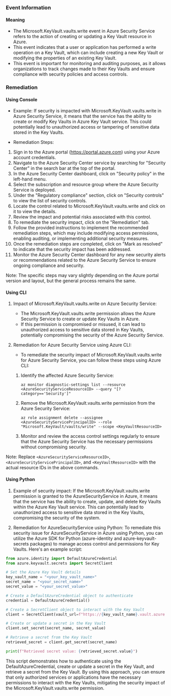 
### Event Information

#### Meaning

- The Microsoft.KeyVault.vaults.write event in Azure Security Service refers to the action of creating or updating a Key Vault resource in Azure.
- This event indicates that a user or application has performed a write operation on a Key Vault, which can include creating a new Key Vault or modifying the properties of an existing Key Vault.
- This event is important for monitoring and auditing purposes, as it allows organizations to track changes made to their Key Vaults and ensure compliance with security policies and access controls.

### Remediation

#### Using Console

- Example: If security is impacted with Microsoft.KeyVault.vaults.write in Azure Security Service, it means that the service has the ability to create or modify Key Vaults in Azure Key Vault service. This could potentially lead to unauthorized access or tampering of sensitive data stored in the Key Vaults.

- Remediation Steps:
1. Sign in to the Azure portal (https://portal.azure.com) using your Azure account credentials.
2. Navigate to the Azure Security Center service by searching for "Security Center" in the search bar at the top of the portal.
3. In the Azure Security Center dashboard, click on "Security policy" in the left-hand menu.
4. Select the subscription and resource group where the Azure Security Service is deployed.
5. Under the "Regulatory compliance" section, click on "Security controls" to view the list of security controls.
6. Locate the control related to Microsoft.KeyVault.vaults.write and click on it to view the details.
7. Review the impact and potential risks associated with this control.
8. To remediate the security impact, click on the "Remediation" tab.
9. Follow the provided instructions to implement the recommended remediation steps, which may include modifying access permissions, enabling auditing, or implementing additional security measures.
10. Once the remediation steps are completed, click on "Mark as resolved" to indicate that the security impact has been addressed.
11. Monitor the Azure Security Center dashboard for any new security alerts or recommendations related to the Azure Security Service to ensure ongoing compliance and security.

Note: The specific steps may vary slightly depending on the Azure portal version and layout, but the general process remains the same.

#### Using CLI

1. Impact of Microsoft.KeyVault.vaults.write on Azure Security Service:
   - The Microsoft.KeyVault.vaults.write permission allows the Azure Security Service to create or update Key Vaults in Azure.
   - If this permission is compromised or misused, it can lead to unauthorized access to sensitive data stored in Key Vaults, potentially compromising the security of the Azure Security Service.

2. Remediation for Azure Security Service using Azure CLI:
   - To remediate the security impact of Microsoft.KeyVault.vaults.write for Azure Security Service, you can follow these steps using Azure CLI:

   1. Identify the affected Azure Security Service:
      ```
      az monitor diagnostic-settings list --resource <AzureSecurityServiceResourceID> --query "[?category=='Security']"
      ```

   2. Remove the Microsoft.KeyVault.vaults.write permission from the Azure Security Service:
      ```
      az role assignment delete --assignee <AzureSecurityServicePrincipalID> --role "Microsoft.KeyVault/vaults/write" --scope <KeyVaultResourceID>
      ```

   3. Monitor and review the access control settings regularly to ensure that the Azure Security Service has the necessary permissions without compromising security.

Note: Replace `<AzureSecurityServiceResourceID>`, `<AzureSecurityServicePrincipalID>`, and `<KeyVaultResourceID>` with the actual resource IDs in the above commands.

#### Using Python

1. Example of security impact: If the Microsoft.KeyVault.vaults.write permission is granted to the AzureSecurityService in Azure, it means that the service has the ability to create, update, and delete Key Vaults within the Azure Key Vault service. This can potentially lead to unauthorized access to sensitive data stored in the Key Vaults, compromising the security of the system.

2. Remediation for AzureSecurityService using Python:
To remediate this security issue for AzureSecurityService in Azure using Python, you can utilize the Azure SDK for Python (azure-identity and azure-keyvault-secrets packages) to manage access control and permissions for Key Vaults. Here's an example script:

```python
from azure.identity import DefaultAzureCredential
from azure.keyvault.secrets import SecretClient

# Set the Azure Key Vault details
key_vault_name = "<your_key_vault_name>"
secret_name = "<your_secret_name>"
secret_value = "<your_secret_value>"

# Create a DefaultAzureCredential object to authenticate
credential = DefaultAzureCredential()

# Create a SecretClient object to interact with the Key Vault
client = SecretClient(vault_url=f"https://{key_vault_name}.vault.azure.net/", credential=credential)

# Create or update a secret in the Key Vault
client.set_secret(secret_name, secret_value)

# Retrieve a secret from the Key Vault
retrieved_secret = client.get_secret(secret_name)

print(f"Retrieved secret value: {retrieved_secret.value}")
```

This script demonstrates how to authenticate using the DefaultAzureCredential, create or update a secret in the Key Vault, and retrieve a secret from the Key Vault. By using this approach, you can ensure that only authorized services or applications have the necessary permissions to interact with the Key Vaults, mitigating the security impact of the Microsoft.KeyVault.vaults.write permission.

